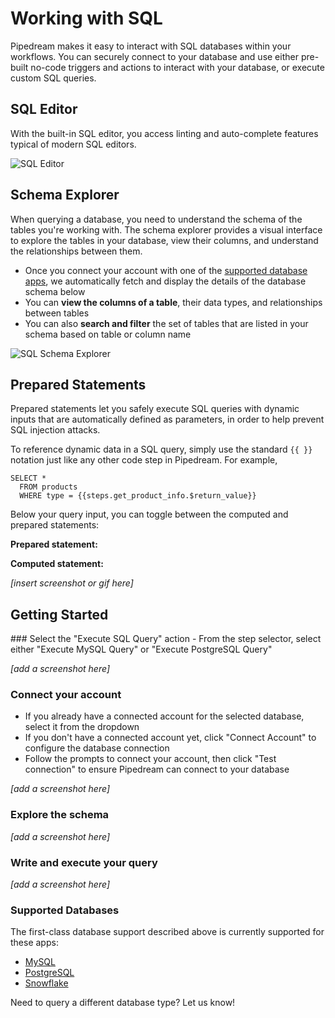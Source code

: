 
# Working with SQL
Pipedream makes it easy to interact with SQL databases within your workflows. You can securely connect to your database and use either pre-built no-code triggers and actions to interact with your database, or execute custom SQL queries.

## SQL Editor
With the built-in SQL editor, you access linting and auto-complete features typical of modern SQL editors.

![SQL Editor](https://res.cloudinary.com/pipedreamin/image/upload/v1716525371/sql-demo-editor_uqat7x.png)

## Schema Explorer
When querying a database, you need to understand the schema of the tables you're working with. The schema explorer provides a visual interface to explore the tables in your database, view their columns, and understand the relationships between them. 

- Once you connect your account with one of the [supported database apps](#supported-databases), we automatically fetch and display the details of the database schema below
- You can **view the columns of a table**, their data types, and relationships between tables
- You can also **search and filter** the set of tables that are listed in your schema based on table or column name

![SQL Schema Explorer](https://res.cloudinary.com/pipedreamin/image/upload/v1716524699/sql-demo-schema-explorer_xcmorc.png)

## Prepared Statements
Prepared statements let you safely execute SQL queries with dynamic inputs that are automatically defined as parameters, in order to help prevent SQL injection attacks.

To reference dynamic data in a SQL query, simply use the standard `{{ }}` notation just like any other code step in Pipedream. For example,

```mysql
SELECT *
  FROM products
  WHERE type = {{steps.get_product_info.$return_value}}
```

Below your query input, you can toggle between the computed and prepared statements:

**Prepared statement:**


**Computed statement:**


_[insert screenshot or gif here]_

## Getting Started

<Steps>
### Select the "Execute SQL Query" action 
- From the step selector, select either "Execute MySQL Query" or "Execute PostgreSQL Query"

_[add a screenshot here]_

### Connect your account
- If you already have a connected account for the selected database, select it from the dropdown
- If you don't have a connected account yet, click "Connect Account" to configure the database connection
- Follow the prompts to connect your account, then click "Test connection" to ensure Pipedream can connect to your database

_[add a screenshot here]_

### Explore the schema

_[add a screenshot here]_

### Write and execute your query
_[add a screenshot here]_

</Steps>

<ArcadeEmbed
    src="https://demo.arcade.software/qc8BhmRSrcb8FDvbYmgr?embed"
    title="Execute Snowflake SQL Query">
</ArcadeEmbed>

### Supported Databases
The first-class database support described above is currently supported for these apps:
- [MySQL](https://pipedream.com/apps/mysql)
- [PostgreSQL](https://pipedream.com/apps/postgresql)
- [Snowflake](https://pipedream.com/apps/snowflake)

Need to query a different database type? Let us know!